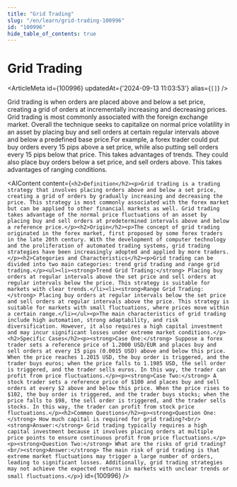 ```yaml
---
title: "Grid Trading"
slug: "/en/learn/grid-trading-100996"
id: "100996"
hide_table_of_contents: true
---
```



# Grid Trading

<ArticleMeta id={100996} updatedAt={'2024-09-13 11:03:53'} alias={`[]`} />
<div className='border-solid border-b border-t-0 my-4 border-[var(--ifm-color-gray-300)]' />

Grid trading is when orders are placed above and below a set price, creating a grid of orders at incrementally increasing and decreasing prices. Grid trading is most commonly associated with the foreign exchange market. Overall the technique seeks to capitalize on normal price volatility in an asset by placing buy and sell orders at certain regular intervals above and below a predefined base price.For example, a forex trader could put buy orders every 15 pips above a set price, while also putting sell orders every 15 pips below that price. This takes advantages of trends. They could also place buy orders below a set price, and sell orders above. This takes advantages of ranging conditions.

<AIContent content={`<h2>Definition</h2><p>Grid trading is a trading strategy that involves placing orders above and below a set price, creating a grid of orders by gradually increasing and decreasing the price. This strategy is most commonly associated with the forex market but can be applied to other financial markets as well. Grid trading takes advantage of the normal price fluctuations of an asset by placing buy and sell orders at predetermined intervals above and below a reference price.</p><h2>Origin</h2><p>The concept of grid trading originated in the forex market, first proposed by some forex traders in the late 20th century. With the development of computer technology and the proliferation of automated trading systems, grid trading strategies have been increasingly adopted and applied by more traders.</p><h2>Categories and Characteristics</h2><p>Grid trading can be divided into two main categories: trend grid trading and range grid trading.</p><ul><li><strong>Trend Grid Trading:</strong> Placing buy orders at regular intervals above the set price and sell orders at regular intervals below the price. This strategy is suitable for markets with clear trends.</li><li><strong>Range Grid Trading:</strong> Placing buy orders at regular intervals below the set price and sell orders at regular intervals above the price. This strategy is suitable for markets with small fluctuations, where prices move within a certain range.</li></ul><p>The main characteristics of grid trading include high automation, strong adaptability, and risk diversification. However, it also requires a high capital investment and may incur significant losses under extreme market conditions.</p><h2>Specific Cases</h2><p><strong>Case One:</strong> Suppose a forex trader sets a reference price of 1.2000 USD/EUR and places buy and sell orders at every 15 pips (0.0015 USD) above and below this price. When the price reaches 1.2015 USD, the buy order is triggered, and the trader buys euros; when the price falls to 1.1985 USD, the sell order is triggered, and the trader sells euros. In this way, the trader can profit from price fluctuations.</p><p><strong>Case Two:</strong> A stock trader sets a reference price of $100 and places buy and sell orders at every $2 above and below this price. When the price rises to $102, the buy order is triggered, and the trader buys stocks; when the price falls to $98, the sell order is triggered, and the trader sells stocks. In this way, the trader can profit from stock price fluctuations.</p><h2>Common Questions</h2><p><strong>Question One:</strong> How much capital is required for grid trading?<br/><strong>Answer:</strong> Grid trading typically requires a high capital investment because it involves placing orders at multiple price points to ensure continuous profit from price fluctuations.</p><p><strong>Question Two:</strong> What are the risks of grid trading?<br/><strong>Answer:</strong> The main risk of grid trading is that extreme market fluctuations may trigger a large number of orders, leading to significant losses. Additionally, grid trading strategies may not achieve the expected returns in markets with unclear trends or small fluctuations.</p>`} id={100996} />
